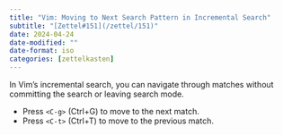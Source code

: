 ```yaml
---
title: "Vim: Moving to Next Search Pattern in Incremental Search"
subtitle: "[Zettel#151](/zettel/151)"
date: 2024-04-24
date-modified: ""
date-format: iso
categories: [zettelkasten]
---
```

In Vim's incremental search, you can navigate through matches without committing the search or leaving search mode.

* Press `<C-g>` (Ctrl+G) to move to the next match.
* Press `<C-t>` (Ctrl+T) to move to the previous match.
